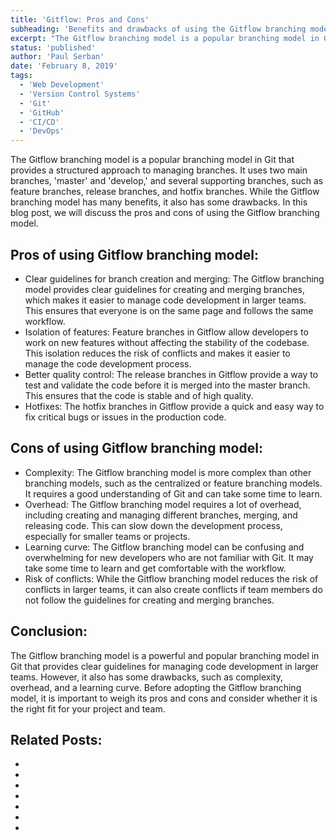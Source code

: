 ```yaml
---
title: 'Gitflow: Pros and Cons'
subheading: 'Benefits and drawbacks of using the Gitflow branching model'
excerpt: "The Gitflow branching model is a popular branching model in Git that provides a structured approach to managing branches. It uses two main branches, 'master' and 'develop,' and several supporting branches, such as feature branches, release branches, and hotfix branches. While the Gitflow branching model has many benefits, it also has some drawbacks. In this blog post, we will discuss the pros and cons of using the Gitflow branching model."
status: 'published'
author: 'Paul Serban'
date: 'February 8, 2019'
tags:
  - 'Web Development'
  - 'Version Control Systems'
  - 'Git'
  - 'GitHub'
  - 'CI/CD'
  - 'DevOps'
---
```


The Gitflow branching model is a popular branching model in Git that provides a structured approach to managing branches. It uses two main branches, 'master' and 'develop,' and several supporting branches, such as feature branches, release branches, and hotfix branches. While the Gitflow branching model has many benefits, it also has some drawbacks. In this blog post, we will discuss the pros and cons of using the Gitflow branching model.

## Pros of using Gitflow branching model:

- Clear guidelines for branch creation and merging: The Gitflow branching model provides clear guidelines for creating and merging branches, which makes it easier to manage code development in larger teams. This ensures that everyone is on the same page and follows the same workflow.
- Isolation of features: Feature branches in Gitflow allow developers to work on new features without affecting the stability of the codebase. This isolation reduces the risk of conflicts and makes it easier to manage the code development process.
- Better quality control: The release branches in Gitflow provide a way to test and validate the code before it is merged into the master branch. This ensures that the code is stable and of high quality.
- Hotfixes: The hotfix branches in Gitflow provide a quick and easy way to fix critical bugs or issues in the production code.

## Cons of using Gitflow branching model:

- Complexity: The Gitflow branching model is more complex than other branching models, such as the centralized or feature branching models. It requires a good understanding of Git and can take some time to learn.
- Overhead: The Gitflow branching model requires a lot of overhead, including creating and managing different branches, merging, and releasing code. This can slow down the development process, especially for smaller teams or projects.
- Learning curve: The Gitflow branching model can be confusing and overwhelming for new developers who are not familiar with Git. It may take some time to learn and get comfortable with the workflow.
- Risk of conflicts: While the Gitflow branching model reduces the risk of conflicts in larger teams, it can also create conflicts if team members do not follow the guidelines for creating and merging branches.

## Conclusion:

The Gitflow branching model is a powerful and popular branching model in Git that provides clear guidelines for managing code development in larger teams. However, it also has some drawbacks, such as complexity, overhead, and a learning curve. Before adopting the Gitflow branching model, it is important to weigh its pros and cons and consider whether it is the right fit for your project and team.

## Related Posts:
- <Link href="/blog/posts/git-an-introduction" label={`Git: An Introduction`} isInternal={true} />
- <Link href="/blog/posts/git-basic-concepts" label={`Git: Basic Concepts`} isInternal={true} />
- <Link href="/blog/posts/git-essentials-commands-for-effecient-version-control" label={`Git: Mastering Git: Essential Commands for Efficient Version Control`} isInternal={true} />
- <Link href="/blog/posts/understanding-git-branching-models-a-guide-for-developers" label={`Understanding Git Branching Models: A Guide for Developers`} isInternal={true} />
- <Link href="/blog/posts/git-flow-a-powerful-branching-model-for-collaborative-development" label={`Git Flow: A Powerful Branching Model for Collaborative Development`} isInternal={true} />
- <Link href="/blog/posts/git-branches-cloning-merging" label={`Git: Cloning, Branches and Merging`} isInternal={true} />
- <Link href="/blog/posts/git-branching-strategies-patterns-paaractices-and-collaboration-workflows" label={`A Comprehensive Guide to Git Branching Strategies and Collaboration Workflows`} isInternal={true} />